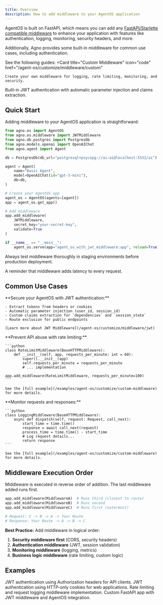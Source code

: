```yaml
---
title: Overview
description: How to add middleware to your AgentOS application
---
```


AgentOS is built on FastAPI, which means you can add any [FastAPI/Starlette compatible middleware](https://fastapi.tiangolo.com/tutorial/middleware/) to enhance your application with features like authentication, logging, monitoring, security headers, and more.

Additionally, Agno provides some built-in middleware for common use cases, including authentication.

See the following guides:
<CardGroup cols={2}>
  <Card
    title="Custom Middleware"
    icon="code"
    href="/agent-os/customize/middleware/custom"
  >
    Create your own middleware for logging, rate limiting, monitoring, and security.
  </Card>
  <Card
    title="JWT Middleware"
    icon="key"
    href="/agent-os/customize/middleware/jwt"
  >
    Built-in JWT authentication with automatic parameter injection and claims extraction.
  </Card>
</CardGroup>

## Quick Start

Adding middleware to your AgentOS application is straightforward:

```python agent_os_with_jwt_middleware.py
from agno.os import AgentOS
from agno.os.middleware import JWTMiddleware
from agno.db.postgres import PostgresDb
from agno.models.openai import OpenAIChat
from agno.agent import Agent

db = PostgresDb(db_url="postgresql+psycopg://ai:ai@localhost:5532/ai")

agent = Agent(
    name="Basic Agent",
    model=OpenAIChat(id="gpt-5-mini"),
    db=db,
)

# Create your AgentOS app
agent_os = AgentOS(agents=[agent])
app = agent_os.get_app()

# Add middleware
app.add_middleware(
    JWTMiddleware,
    secret_key="your-secret-key",
    validate=True
)

if __name__ == "__main__":
    agent_os.serve(app="agent_os_with_jwt_middleware:app", reload=True)
```


<Note>
Always test middleware thoroughly in staging environments before production deployment.

A reminder that middleware adds latency to every request.
</Note>

## Common Use Cases

<Tabs>
  <Tab title="Authentication">
    **Secure your AgentOS with JWT authentication:**
    
    - Extract tokens from headers or cookies
    - Automatic parameter injection (user_id, session_id)
    - Custom claims extraction for `dependencies` and `session_state`
    - Route exclusion for public endpoints
    
    [Learn more about JWT Middleware](/agent-os/customize/middleware/jwt)
  </Tab>
  
  <Tab title="Rate Limiting">
    **Prevent API abuse with rate limiting:**
    
    ```python
    class RateLimitMiddleware(BaseHTTPMiddleware):
        def __init__(self, app, requests_per_minute: int = 60):
            super().__init__(app)
            self.requests_per_minute = requests_per_minute
            # ... implementation
    
    app.add_middleware(RateLimitMiddleware, requests_per_minute=100)
    ```

    See the [full example](/examples/agent-os/customize/custom-middleware) for more details.
  </Tab>
  
  <Tab title="Logging">
    **Monitor requests and responses:**
    
    ```python
    class LoggingMiddleware(BaseHTTPMiddleware):
        async def dispatch(self, request: Request, call_next):
            start_time = time.time()
            response = await call_next(request)
            process_time = time.time() - start_time
            # Log request details...
            return response
    ```

    See the [full example](/examples/agent-os/customize/custom-middleware) for more details.
  </Tab>
  
</Tabs>

## Middleware Execution Order

<Warning>
Middleware is executed in reverse order of addition. The last middleware added runs first.
</Warning>

```python
app.add_middleware(MiddlewareA)  # Runs third (closest to route)
app.add_middleware(MiddlewareB)  # Runs second
app.add_middleware(MiddlewareC)  # Runs first (outermost)

# Request: C -> B -> A -> Your Route
# Response: Your Route -> A -> B -> C
```

**Best Practice:** Add middleware in logical order:
1. **Security middleware first** (CORS, security headers)
2. **Authentication middleware** (JWT, session validation)  
3. **Monitoring middleware** (logging, metrics)
4. **Business logic middleware** (rate limiting, custom logic)


## Examples

<CardGroup cols={2}>
  <Card
    title="JWT with Headers"
    icon="shield"
    href="/examples/agent-os/middleware/jwt-middleware"
  >
    JWT authentication using Authorization headers for API clients.
  </Card>
  <Card
    title="JWT with Cookies"
    icon="cookie"
    href="/examples/agent-os/middleware/jwt-cookies"
  >
    JWT authentication using HTTP-only cookies for web applications.
  </Card>
  <Card
    title="Custom Middleware"
    icon="gear"
    href="/examples/agent-os/middleware/custom-middleware"
  >
    Rate limiting and request logging middleware implementation.
  </Card>
  <Card
    title="Custom FastAPI + JWT"
    icon="code"
    href="/examples/agent-os/middleware/custom-fastapi-jwt"
  >
    Custom FastAPI app with JWT middleware and AgentOS integration.
  </Card>
</CardGroup>
